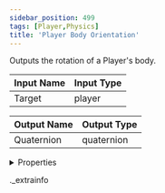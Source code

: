```yaml
---
sidebar_position: 499
tags: [Player,Physics]
title: 'Player Body Orientation'
---
```


Outputs the rotation of a Player's body.



<IChip uuid="d5f0503f-eee6-4a2a-811d-33ead7122bd3" />

| Input Name | Input Type |
|-----------|-----------|
| Target | player |

| Output Name | Output Type |
|-----------|-----------|
| Quaternion | quaternion |


<details>
  <summary>Properties</summary>
  <div>
    <div>
    <table>
      <thead>
        <tr>
          <th>Room availability:</th>
          <th>Available everywhere</th>
        </tr>
        <tr>
          <th>Is beta required?</th>
          <th>No</th>
        </tr>
        <tr>
          <th>Is this chip a trolling risk?</th>
          <th>No</th>
        </tr>
        <tr>
          <th>Is this chip a role assignment risk?</th>
          <th>No</th>
        </tr>
        <tr>
          <th>Chip UUID</th>
          <th>d5f0503f-eee6-4a2a-811d-33ead7122bd3</th>
        </tr>
      </thead>
    </table>
    </div>
  </div>
</details>

._extrainfo